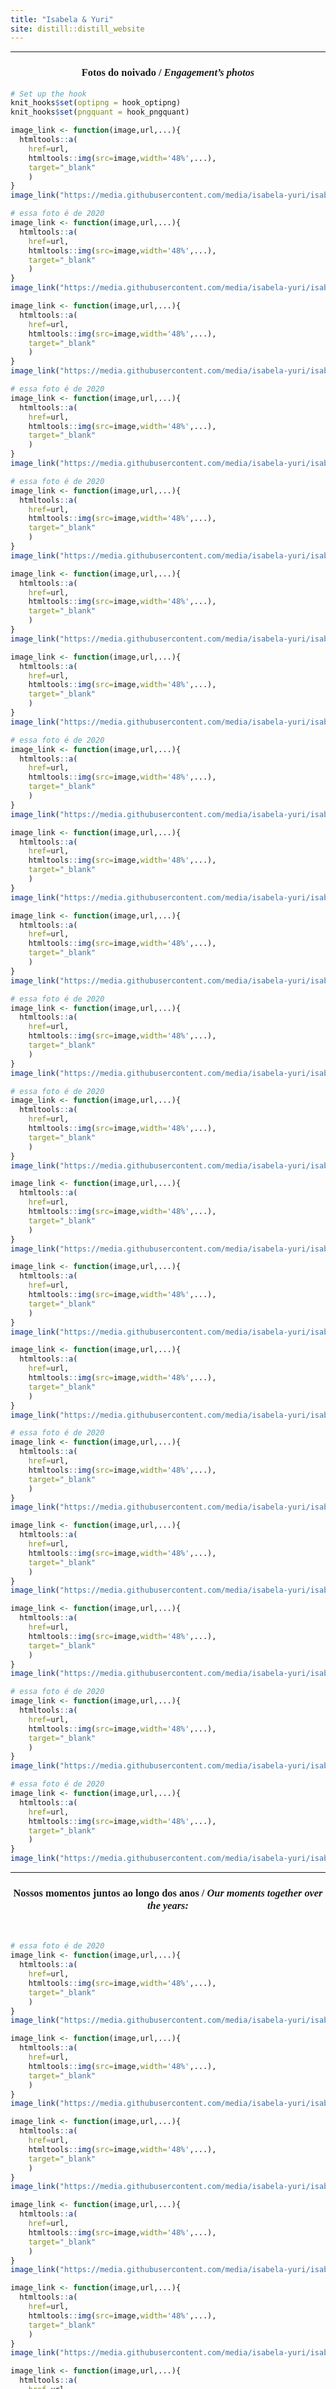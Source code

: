 ```yaml
---
title: "Isabela & Yuri"
site: distill::distill_website
---
```


<style type="text/css">
.slick-initialized .slick-slide {
    padding: 0;
}
</style>

<style type="text/css">
h1{
font-family: Taviraj;
}
</style>

<style type="text/css">
h2{
font-family: Taviraj;
}
</style>

<style type="text/css">
h3{
text-align: center;
font-family: Taviraj;
}
</style>

<style type="text/css">
h4{
font-family: Taviraj;
text-align: center;
font-size: 23px;
}
</style>


<style type="text/css">
a{
font-size: 17px;
font-family: Taviraj;
}
</style>

<style type="text/css">
.navbar-fixed-top{
position: absolute;
z-index: 2;
}
</style>

<style type="text/css">
  .navbar-brand {
    min-height: auto;
    content:url("https://media.githubusercontent.com/media/isabela-yuri/isabela-yuri.github.io/main/sakura_complete_2.png");
    width:100%; /*width of your image*/
    max-width: 100%;
    margin-top: -5%;
    top: 0px;
   height:auto; /*height of your image*/
   padding = 0;
  }
}
</style>

<style type="text/css">
   .title{
   font-size: 0px !important;
}
</style>

<style type="text/css">
   .my_text{
   text-align: center;
   font-family: Taviraj;
}
</style>

<style type="text/css">
   img{
   padding: 3px;
   display:inline-block;
   position: relative;
   top: 0px;
}
</style>

<style type="text/css">
   .center {
  display: block;
  margin-left: auto;
  margin-right: auto;
  margin-top: auto;
}
</style>

<style type="text/css">
   .navbar .navbar-default  .navbar-fixed-top {
  min-height: auto;
  bottom: 0;
}
</style>

<style type="text/css">
  body{
  padding-top: 18%;
}
</style>
<style type="text/css">
@media only screen and (max-width: 768px) {
    body{
  padding-top: 40%;
}
}
</style>
----


<div class="imgs" style="width: 100%;">

### Fotos do noivado / *Engagement's photos*


```r
# Set up the hook
knit_hooks$set(optipng = hook_optipng)
knit_hooks$set(pngquant = hook_pngquant)
```

```r
image_link <- function(image,url,...){
  htmltools::a(
    href=url,
    htmltools::img(src=image,width='48%',...),
    target="_blank"
    )
}
image_link("https://media.githubusercontent.com/media/isabela-yuri/isabela-yuri.github.io/main/6bc7410d1d5c571c49960a66fb96a54a856e3fb3/fotos/Abr2022.jpeg","https://media.githubusercontent.com/media/isabela-yuri/isabela-yuri.github.io/main/6bc7410d1d5c571c49960a66fb96a54a856e3fb3/fotos/Abr2022.jpeg")
```

```r
# essa foto é de 2020
image_link <- function(image,url,...){
  htmltools::a(
    href=url,
    htmltools::img(src=image,width='48%',...),
    target="_blank"
    )
}
image_link("https://media.githubusercontent.com/media/isabela-yuri/isabela-yuri.github.io/main/6bc7410d1d5c571c49960a66fb96a54a856e3fb3/fotos/Abril2022.jpeg","https://media.githubusercontent.com/media/isabela-yuri/isabela-yuri.github.io/main/6bc7410d1d5c571c49960a66fb96a54a856e3fb3/fotos/Abril2022.jpeg")
```

```r
image_link <- function(image,url,...){
  htmltools::a(
    href=url,
    htmltools::img(src=image,width='48%',...),
    target="_blank"
    )
}
image_link("https://media.githubusercontent.com/media/isabela-yuri/isabela-yuri.github.io/main/6bc7410d1d5c571c49960a66fb96a54a856e3fb3/fotos/Abrill2022.jpeg","https://media.githubusercontent.com/media/isabela-yuri/isabela-yuri.github.io/main/6bc7410d1d5c571c49960a66fb96a54a856e3fb3/fotos/Abrill2022.jpeg")
```


```r
# essa foto é de 2020
image_link <- function(image,url,...){
  htmltools::a(
    href=url,
    htmltools::img(src=image,width='48%',...),
    target="_blank"
    )
}
image_link("https://media.githubusercontent.com/media/isabela-yuri/isabela-yuri.github.io/main/6bc7410d1d5c571c49960a66fb96a54a856e3fb3/fotos/Junhhoo2023asasul.jpeg","https://media.githubusercontent.com/media/isabela-yuri/isabela-yuri.github.io/main/6bc7410d1d5c571c49960a66fb96a54a856e3fb3/fotos/Junhhoo2023asasul.jpeg")
```


```r
# essa foto é de 2020
image_link <- function(image,url,...){
  htmltools::a(
    href=url,
    htmltools::img(src=image,width='48%',...),
    target="_blank"
    )
}
image_link("https://media.githubusercontent.com/media/isabela-yuri/isabela-yuri.github.io/main/6bc7410d1d5c571c49960a66fb96a54a856e3fb3/fotos/Jun2023asasul.jpeg","https://media.githubusercontent.com/media/isabela-yuri/isabela-yuri.github.io/main/6bc7410d1d5c571c49960a66fb96a54a856e3fb3/fotos/Jun2023asasul.jpeg")
```

```r
image_link <- function(image,url,...){
  htmltools::a(
    href=url,
    htmltools::img(src=image,width='48%',...),
    target="_blank"
    )
}
image_link("https://media.githubusercontent.com/media/isabela-yuri/isabela-yuri.github.io/main/6bc7410d1d5c571c49960a66fb96a54a856e3fb3/fotos/Junhho2023asasul.jpeg","https://media.githubusercontent.com/media/isabela-yuri/isabela-yuri.github.io/main/6bc7410d1d5c571c49960a66fb96a54a856e3fb3/fotos/Junhho2023asasul.jpeg")
```

```r
image_link <- function(image,url,...){
  htmltools::a(
    href=url,
    htmltools::img(src=image,width='48%',...),
    target="_blank"
    )
}
image_link("https://media.githubusercontent.com/media/isabela-yuri/isabela-yuri.github.io/main/6bc7410d1d5c571c49960a66fb96a54a856e3fb3/fotos/Jjunho2023.jpeg","https://media.githubusercontent.com/media/isabela-yuri/isabela-yuri.github.io/main/6bc7410d1d5c571c49960a66fb96a54a856e3fb3/fotos/Jjunho2023.jpeg")
```

```r
# essa foto é de 2020
image_link <- function(image,url,...){
  htmltools::a(
    href=url,
    htmltools::img(src=image,width='48%',...),
    target="_blank"
    )
}
image_link("https://media.githubusercontent.com/media/isabela-yuri/isabela-yuri.github.io/main/6bc7410d1d5c571c49960a66fb96a54a856e3fb3/fotos/Junhoo2023asasul.jpeg","https://media.githubusercontent.com/media/isabela-yuri/isabela-yuri.github.io/main/6bc7410d1d5c571c49960a66fb96a54a856e3fb3/fotos/Junhoo2023asasul.jpeg")
```

```r
image_link <- function(image,url,...){
  htmltools::a(
    href=url,
    htmltools::img(src=image,width='48%',...),
    target="_blank"
    )
}
image_link("https://media.githubusercontent.com/media/isabela-yuri/isabela-yuri.github.io/main/6bc7410d1d5c571c49960a66fb96a54a856e3fb3/fotos/Junho2023asasul.jpeg","https://media.githubusercontent.com/media/isabela-yuri/isabela-yuri.github.io/main/6bc7410d1d5c571c49960a66fb96a54a856e3fb3/fotos/Junho2023asasul.jpeg")
```

```r
image_link <- function(image,url,...){
  htmltools::a(
    href=url,
    htmltools::img(src=image,width='48%',...),
    target="_blank"
    )
}
image_link("https://media.githubusercontent.com/media/isabela-yuri/isabela-yuri.github.io/main/6bc7410d1d5c571c49960a66fb96a54a856e3fb3/fotos/Junh2023asasul.jpeg","https://media.githubusercontent.com/media/isabela-yuri/isabela-yuri.github.io/main/6bc7410d1d5c571c49960a66fb96a54a856e3fb3/fotos/Junh2023asasul.jpeg")
```


```r
# essa foto é de 2020
image_link <- function(image,url,...){
  htmltools::a(
    href=url,
    htmltools::img(src=image,width='48%',...),
    target="_blank"
    )
}
image_link("https://media.githubusercontent.com/media/isabela-yuri/isabela-yuri.github.io/main/6bc7410d1d5c571c49960a66fb96a54a856e3fb3/fotos/Junhhho2023.jpeg","https://media.githubusercontent.com/media/isabela-yuri/isabela-yuri.github.io/main/6bc7410d1d5c571c49960a66fb96a54a856e3fb3/fotos/Junhhho2023.jpeg")
```


```r
# essa foto é de 2020
image_link <- function(image,url,...){
  htmltools::a(
    href=url,
    htmltools::img(src=image,width='48%',...),
    target="_blank"
    )
}
image_link("https://media.githubusercontent.com/media/isabela-yuri/isabela-yuri.github.io/main/6bc7410d1d5c571c49960a66fb96a54a856e3fb3/fotos/Junhooo2023.jpeg","https://media.githubusercontent.com/media/isabela-yuri/isabela-yuri.github.io/main/6bc7410d1d5c571c49960a66fb96a54a856e3fb3/fotos/Junhooo2023.jpeg")
```

```r
image_link <- function(image,url,...){
  htmltools::a(
    href=url,
    htmltools::img(src=image,width='48%',...),
    target="_blank"
    )
}
image_link("https://media.githubusercontent.com/media/isabela-yuri/isabela-yuri.github.io/main/6bc7410d1d5c571c49960a66fb96a54a856e3fb3/fotos/Junhhooo2023.jpeg","https://media.githubusercontent.com/media/isabela-yuri/isabela-yuri.github.io/main/6bc7410d1d5c571c49960a66fb96a54a856e3fb3/fotos/Junhhooo2023.jpeg")
```


```r
image_link <- function(image,url,...){
  htmltools::a(
    href=url,
    htmltools::img(src=image,width='48%',...),
    target="_blank"
    )
}
image_link("https://media.githubusercontent.com/media/isabela-yuri/isabela-yuri.github.io/main/6bc7410d1d5c571c49960a66fb96a54a856e3fb3/fotos/Junne2023.jpeg","https://media.githubusercontent.com/media/isabela-yuri/isabela-yuri.github.io/main/6bc7410d1d5c571c49960a66fb96a54a856e3fb3/fotos/Junne2023.jpeg")
```



```r
image_link <- function(image,url,...){
  htmltools::a(
    href=url,
    htmltools::img(src=image,width='48%',...),
    target="_blank"
    )
}
image_link("https://media.githubusercontent.com/media/isabela-yuri/isabela-yuri.github.io/main/6bc7410d1d5c571c49960a66fb96a54a856e3fb3/fotos/June2023.jpeg","https://media.githubusercontent.com/media/isabela-yuri/isabela-yuri.github.io/main/6bc7410d1d5c571c49960a66fb96a54a856e3fb3/fotos/June2023.jpeg")
```



```r
# essa foto é de 2020
image_link <- function(image,url,...){
  htmltools::a(
    href=url,
    htmltools::img(src=image,width='48%',...),
    target="_blank"
    )
}
image_link("https://media.githubusercontent.com/media/isabela-yuri/isabela-yuri.github.io/main/6bc7410d1d5c571c49960a66fb96a54a856e3fb3/fotos/Junnee2023.jpeg","https://media.githubusercontent.com/media/isabela-yuri/isabela-yuri.github.io/main/6bc7410d1d5c571c49960a66fb96a54a856e3fb3/fotos/Junnee2023.jpeg")
```


```r
image_link <- function(image,url,...){
  htmltools::a(
    href=url,
    htmltools::img(src=image,width='48%',...),
    target="_blank"
    )
}
image_link("https://media.githubusercontent.com/media/isabela-yuri/isabela-yuri.github.io/main/6bc7410d1d5c571c49960a66fb96a54a856e3fb3/fotos/Junnho2023.jpeg","https://media.githubusercontent.com/media/isabela-yuri/isabela-yuri.github.io/main/6bc7410d1d5c571c49960a66fb96a54a856e3fb3/fotos/Junnho2023.jpeg")
```


```r
image_link <- function(image,url,...){
  htmltools::a(
    href=url,
    htmltools::img(src=image,width='48%',...),
    target="_blank"
    )
}
image_link("https://media.githubusercontent.com/media/isabela-yuri/isabela-yuri.github.io/main/6bc7410d1d5c571c49960a66fb96a54a856e3fb3/fotos/Juunnho2023.jpeg","https://media.githubusercontent.com/media/isabela-yuri/isabela-yuri.github.io/main/6bc7410d1d5c571c49960a66fb96a54a856e3fb3/fotos/Juunnho2023.jpeg")
```

```r
# essa foto é de 2020
image_link <- function(image,url,...){
  htmltools::a(
    href=url,
    htmltools::img(src=image,width='48%',...),
    target="_blank"
    )
}
image_link("https://media.githubusercontent.com/media/isabela-yuri/isabela-yuri.github.io/main/6bc7410d1d5c571c49960a66fb96a54a856e3fb3/fotos/Juunho2023.jpeg","https://media.githubusercontent.com/media/isabela-yuri/isabela-yuri.github.io/main/6bc7410d1d5c571c49960a66fb96a54a856e3fb3/fotos/Juunho2023.jpeg")
```


```r
# essa foto é de 2020
image_link <- function(image,url,...){
  htmltools::a(
    href=url,
    htmltools::img(src=image,width='48%',...),
    target="_blank"
    )
}
image_link("https://media.githubusercontent.com/media/isabela-yuri/isabela-yuri.github.io/main/6bc7410d1d5c571c49960a66fb96a54a856e3fb3/fotos/Jjunhho2023.jpeg","https://media.githubusercontent.com/media/isabela-yuri/isabela-yuri.github.io/main/6bc7410d1d5c571c49960a66fb96a54a856e3fb3/fotos/junhho2023.jpeg")
```


----
### Nossos momentos juntos ao longo dos anos / *Our moments together over the years:*

</br>

```r
# essa foto é de 2020
image_link <- function(image,url,...){
  htmltools::a(
    href=url,
    htmltools::img(src=image,width='48%',...),
    target="_blank"
    )
}
image_link("https://media.githubusercontent.com/media/isabela-yuri/isabela-yuri.github.io/main/6bc7410d1d5c571c49960a66fb96a54a856e3fb3/fotos/Set2017.jpeg","https://media.githubusercontent.com/media/isabela-yuri/isabela-yuri.github.io/main/6bc7410d1d5c571c49960a66fb96a54a856e3fb3/fotos/Set2017.jpeg")
```

```r
image_link <- function(image,url,...){
  htmltools::a(
    href=url,
    htmltools::img(src=image,width='48%',...),
    target="_blank"
    )
}
image_link("https://media.githubusercontent.com/media/isabela-yuri/isabela-yuri.github.io/main/6bc7410d1d5c571c49960a66fb96a54a856e3fb3/fotos/Setem2017.jpeg","https://media.githubusercontent.com/media/isabela-yuri/isabela-yuri.github.io/main/6bc7410d1d5c571c49960a66fb96a54a856e3fb3/fotos/Setem2017.jpeg")
```

```r
image_link <- function(image,url,...){
  htmltools::a(
    href=url,
    htmltools::img(src=image,width='48%',...),
    target="_blank"
    )
}
image_link("https://media.githubusercontent.com/media/isabela-yuri/isabela-yuri.github.io/main/6bc7410d1d5c571c49960a66fb96a54a856e3fb3/fotos/Dez2017.jpeg","https://media.githubusercontent.com/media/isabela-yuri/isabela-yuri.github.io/main/6bc7410d1d5c571c49960a66fb96a54a856e3fb3/fotos/Dez2017.jpeg")
```


```r
image_link <- function(image,url,...){
  htmltools::a(
    href=url,
    htmltools::img(src=image,width='48%',...),
    target="_blank"
    )
}
image_link("https://media.githubusercontent.com/media/isabela-yuri/isabela-yuri.github.io/main/6bc7410d1d5c571c49960a66fb96a54a856e3fb3/fotos/Deze2017.jpeg","https://media.githubusercontent.com/media/isabela-yuri/isabela-yuri.github.io/main/6bc7410d1d5c571c49960a66fb96a54a856e3fb3/fotos/Deze2017.jpeg")
```


```r
image_link <- function(image,url,...){
  htmltools::a(
    href=url,
    htmltools::img(src=image,width='48%',...),
    target="_blank"
    )
}
image_link("https://media.githubusercontent.com/media/isabela-yuri/isabela-yuri.github.io/main/6bc7410d1d5c571c49960a66fb96a54a856e3fb3/fotos/Mar2018.jpeg","https://media.githubusercontent.com/media/isabela-yuri/isabela-yuri.github.io/main/6bc7410d1d5c571c49960a66fb96a54a856e3fb3/fotos/Mar2018.jpeg")
```


```r
image_link <- function(image,url,...){
  htmltools::a(
    href=url,
    htmltools::img(src=image,width='48%',...),
    target="_blank"
    )
}
image_link("https://media.githubusercontent.com/media/isabela-yuri/isabela-yuri.github.io/main/6bc7410d1d5c571c49960a66fb96a54a856e3fb3/fotos/Dezemb2017.jpeg","https://media.githubusercontent.com/media/isabela-yuri/isabela-yuri.github.io/main/6bc7410d1d5c571c49960a66fb96a54a856e3fb3/fotos/Dezemb2017.jpeg")
```



```r
image_link <- function(image,url,...){
  htmltools::a(
    href=url,
    htmltools::img(src=image,width='48%',...),
    target="_blank"
    )
}
image_link("https://media.githubusercontent.com/media/isabela-yuri/isabela-yuri.github.io/main/6bc7410d1d5c571c49960a66fb96a54a856e3fb3/fotos/Dezem2017.jpeg","https://media.githubusercontent.com/media/isabela-yuri/isabela-yuri.github.io/main/6bc7410d1d5c571c49960a66fb96a54a856e3fb3/fotos/Dezem2017.jpeg")
```

```r
image_link <- function(image,url,...){
  htmltools::a(
    href=url,
    htmltools::img(src=image,width='48%',...),
    target="_blank"
    )
}
image_link("https://media.githubusercontent.com/media/isabela-yuri/isabela-yuri.github.io/main/6bc7410d1d5c571c49960a66fb96a54a856e3fb3/fotos/Jan2018.jpeg","https://media.githubusercontent.com/media/isabela-yuri/isabela-yuri.github.io/main/6bc7410d1d5c571c49960a66fb96a54a856e3fb3/fotos/Jan2018.jpeg")
```

```r
image_link <- function(image,url,...){
  htmltools::a(
    href=url,
    htmltools::img(src=image,width='48%',...),
    target="_blank"
    )
}
image_link("https://media.githubusercontent.com/media/isabela-yuri/isabela-yuri.github.io/main/6bc7410d1d5c571c49960a66fb96a54a856e3fb3/fotos/Jane2018.jpeg","https://media.githubusercontent.com/media/isabela-yuri/isabela-yuri.github.io/main/6bc7410d1d5c571c49960a66fb96a54a856e3fb3/fotos/Jane2018.jpeg")
```



```r
image_link <- function(image,url,...){
  htmltools::a(
    href=url,
    htmltools::img(src=image,width='48%',...),
    target="_blank"
    )
}
image_link("https://media.githubusercontent.com/media/isabela-yuri/isabela-yuri.github.io/main/6bc7410d1d5c571c49960a66fb96a54a856e3fb3/fotos/Nove2018.jpeg","https://media.githubusercontent.com/media/isabela-yuri/isabela-yuri.github.io/main/6bc7410d1d5c571c49960a66fb96a54a856e3fb3/fotos/Nove2018.jpeg")
```



```r
image_link <- function(image,url,...){
  htmltools::a(
    href=url,
    htmltools::img(src=image,width='48%',...),
    target="_blank"
    )
}
image_link("https://media.githubusercontent.com/media/isabela-yuri/isabela-yuri.github.io/main/6bc7410d1d5c571c49960a66fb96a54a856e3fb3/fotos/Dezem2018.jpeg","https://media.githubusercontent.com/media/isabela-yuri/isabela-yuri.github.io/main/6bc7410d1d5c571c49960a66fb96a54a856e3fb3/fotos/Dezem2018.jpeg")
```

```r
image_link <- function(image,url,...){
  htmltools::a(
    href=url,
    htmltools::img(src=image,width='48%',...),
    target="_blank"
    )
}
image_link("https://media.githubusercontent.com/media/isabela-yuri/isabela-yuri.github.io/main/6bc7410d1d5c571c49960a66fb96a54a856e3fb3/fotos/Dez2018.jpeg","https://media.githubusercontent.com/media/isabela-yuri/isabela-yuri.github.io/main/6bc7410d1d5c571c49960a66fb96a54a856e3fb3/fotos/Dez2018.jpeg")
```

```r
image_link <- function(image,url,...){
  htmltools::a(
    href=url,
    htmltools::img(src=image,width='48%',...),
    target="_blank"
    )
}
image_link("https://media.githubusercontent.com/media/isabela-yuri/isabela-yuri.github.io/main/6bc7410d1d5c571c49960a66fb96a54a856e3fb3/fotos/Marc2018Kinkakujin.jpeg","https://media.githubusercontent.com/media/isabela-yuri/isabela-yuri.github.io/main/6bc7410d1d5c571c49960a66fb96a54a856e3fb3/fotos/Marc2018Kinkakujin.jpeg")
```

```r
image_link <- function(image,url,...){
  htmltools::a(
    href=url,
    htmltools::img(src=image,width='48%',...),
    target="_blank"
    )
}
image_link("https://media.githubusercontent.com/media/isabela-yuri/isabela-yuri.github.io/main/6bc7410d1d5c571c49960a66fb96a54a856e3fb3/fotos/buddhatai.jpg","https://media.githubusercontent.com/media/isabela-yuri/isabela-yuri.github.io/main/6bc7410d1d5c571c49960a66fb96a54a856e3fb3/fotos/buddhatai.jpg")
```


```r
image_link <- function(image,url,...){
  htmltools::a(
    href=url,
    htmltools::img(src=image,width='48%',...),
    target="_blank"
    )
}
image_link("https://media.githubusercontent.com/media/isabela-yuri/isabela-yuri.github.io/main/6bc7410d1d5c571c49960a66fb96a54a856e3fb3/fotos/Dezemb2018.jpeg","https://media.githubusercontent.com/media/isabela-yuri/isabela-yuri.github.io/main/6bc7410d1d5c571c49960a66fb96a54a856e3fb3/fotos/Dezemb2018.jpeg")
```

```r
image_link <- function(image,url,...){
  htmltools::a(
    href=url,
    htmltools::img(src=image,width='48%',...),
    target="_blank"
    )
}
image_link("https://media.githubusercontent.com/media/isabela-yuri/isabela-yuri.github.io/main/6bc7410d1d5c571c49960a66fb96a54a856e3fb3/fotos/Mar2019.jpeg","https://media.githubusercontent.com/media/isabela-yuri/isabela-yuri.github.io/main/6bc7410d1d5c571c49960a66fb96a54a856e3fb3/fotos/Mar2019.jpeg")
```



```r
image_link <- function(image,url,...){
  htmltools::a(
    href=url,
    htmltools::img(src=image,width='48%',...),
    target="_blank"
    )
}
image_link("https://media.githubusercontent.com/media/isabela-yuri/isabela-yuri.github.io/main/6bc7410d1d5c571c49960a66fb96a54a856e3fb3/fotos/Ago2019.jpeg","https://media.githubusercontent.com/media/isabela-yuri/isabela-yuri.github.io/main/6bc7410d1d5c571c49960a66fb96a54a856e3fb3/fotos/Ago2019.jpeg")
```

```r
image_link <- function(image,url,...){
  htmltools::a(
    href=url,
    htmltools::img(src=image,width='48%',...),
    target="_blank"
    )
}
image_link("https://media.githubusercontent.com/media/isabela-yuri/isabela-yuri.github.io/main/6bc7410d1d5c571c49960a66fb96a54a856e3fb3/fotos/Mar2020.jpeg","https://media.githubusercontent.com/media/isabela-yuri/isabela-yuri.github.io/main/6bc7410d1d5c571c49960a66fb96a54a856e3fb3/fotos/Mar2020.jpeg")
```



```r
image_link <- function(image,url,...){
  htmltools::a(
    href=url,
    htmltools::img(src=image,width='48%',...),
    target="_blank"
    )
}
image_link("https://media.githubusercontent.com/media/isabela-yuri/isabela-yuri.github.io/main/6bc7410d1d5c571c49960a66fb96a54a856e3fb3/fotos/Ago2020.jpeg","https://media.githubusercontent.com/media/isabela-yuri/isabela-yuri.github.io/main/6bc7410d1d5c571c49960a66fb96a54a856e3fb3/fotos/Ago2020.jpeg")
```

```r
image_link <- function(image,url,...){
  htmltools::a(
    href=url,
    htmltools::img(src=image,width='48%',...),
    target="_blank"
    )
}
image_link("https://media.githubusercontent.com/media/isabela-yuri/isabela-yuri.github.io/main/6bc7410d1d5c571c49960a66fb96a54a856e3fb3/fotos/Deze2021.jpeg","https://media.githubusercontent.com/media/isabela-yuri/isabela-yuri.github.io/main/6bc7410d1d5c571c49960a66fb96a54a856e3fb3/fotos/Deze2021.jpeg")
```



```r
image_link <- function(image,url,...){
  htmltools::a(
    href=url,
    htmltools::img(src=image,width='48%',...),
    target="_blank"
    )
}
image_link("https://media.githubusercontent.com/media/isabela-yuri/isabela-yuri.github.io/main/6bc7410d1d5c571c49960a66fb96a54a856e3fb3/fotos/Set2022.jpeg","https://media.githubusercontent.com/media/isabela-yuri/isabela-yuri.github.io/main/6bc7410d1d5c571c49960a66fb96a54a856e3fb3/fotos/Set2022.jpeg")
```

```r
image_link <- function(image,url,...){
  htmltools::a(
    href=url,
    htmltools::img(src=image,width='48%',...),
    target="_blank"
    )
}
image_link("https://media.githubusercontent.com/media/isabela-yuri/isabela-yuri.github.io/main/6bc7410d1d5c571c49960a66fb96a54a856e3fb3/fotos/Fev2023.jpeg","https://media.githubusercontent.com/media/isabela-yuri/isabela-yuri.github.io/main/6bc7410d1d5c571c49960a66fb96a54a856e3fb3/fotos/Fev2023.jpeg")
```



```r
image_link <- function(image,url,...){
  htmltools::a(
    href=url,
    htmltools::img(src=image,width='48%',...),
    target="_blank"
    )
}
image_link("https://media.githubusercontent.com/media/isabela-yuri/isabela-yuri.github.io/main/6bc7410d1d5c571c49960a66fb96a54a856e3fb3/fotos/Mar2023.jpeg","https://media.githubusercontent.com/media/isabela-yuri/isabela-yuri.github.io/main/6bc7410d1d5c571c49960a66fb96a54a856e3fb3/fotos/Mar2023.jpeg")
```

```r
image_link <- function(image,url,...){
  htmltools::a(
    href=url,
    htmltools::img(src=image,width='48%',...),
    target="_blank"
    )
}
image_link("https://media.githubusercontent.com/media/isabela-yuri/isabela-yuri.github.io/main/6bc7410d1d5c571c49960a66fb96a54a856e3fb3/fotos/Marc2023.jpeg","https://media.githubusercontent.com/media/isabela-yuri/isabela-yuri.github.io/main/6bc7410d1d5c571c49960a66fb96a54a856e3fb3/fotos/Marc2023.jpeg")
```



```r
image_link <- function(image,url,...){
  htmltools::a(
    href=url,
    htmltools::img(src=image,width='48%',...),
    target="_blank"
    )
}
image_link("https://media.githubusercontent.com/media/isabela-yuri/isabela-yuri.github.io/main/6bc7410d1d5c571c49960a66fb96a54a856e3fb3/fotos/Abril2023.jpeg","https://media.githubusercontent.com/media/isabela-yuri/isabela-yuri.github.io/main/6bc7410d1d5c571c49960a66fb96a54a856e3fb3/fotos/Abril2023.jpeg")
```

```r
image_link <- function(image,url,...){
  htmltools::a(
    href=url,
    htmltools::img(src=image,width='48%',...),
    target="_blank"
    )
}
image_link("https://media.githubusercontent.com/media/isabela-yuri/isabela-yuri.github.io/main/6bc7410d1d5c571c49960a66fb96a54a856e3fb3/fotos/Abri2023.jpeg","https://media.githubusercontent.com/media/isabela-yuri/isabela-yuri.github.io/main/6bc7410d1d5c571c49960a66fb96a54a856e3fb3/fotos/Abri2023.jpeg")
```

```r
image_link <- function(image,url,...){
  htmltools::a(
    href=url,
    htmltools::img(src=image,width='48%',...),
    target="_blank"
    )
}
image_link("https://media.githubusercontent.com/media/isabela-yuri/isabela-yuri.github.io/main/6bc7410d1d5c571c49960a66fb96a54a856e3fb3/fotos/Agos2023.jpeg","https://media.githubusercontent.com/media/isabela-yuri/isabela-yuri.github.io/main/6bc7410d1d5c571c49960a66fb96a54a856e3fb3/fotos/Agos2023.jpeg")
```



```r
image_link <- function(image,url,...){
  htmltools::a(
    href=url,
    htmltools::img(src=image,width='48%',...),
    target="_blank"
    )
}
image_link("https://media.githubusercontent.com/media/isabela-yuri/isabela-yuri.github.io/main/6bc7410d1d5c571c49960a66fb96a54a856e3fb3/fotos/Set2023.jpeg","https://media.githubusercontent.com/media/isabela-yuri/isabela-yuri.github.io/main/6bc7410d1d5c571c49960a66fb96a54a856e3fb3/fotos/Set2023.jpeg")
```

```r
image_link <- function(image,url,...){
  htmltools::a(
    href=url,
    htmltools::img(src=image,width='48%',...),
    target="_blank"
    )
}
image_link("https://media.githubusercontent.com/media/isabela-yuri/isabela-yuri.github.io/main/6bc7410d1d5c571c49960a66fb96a54a856e3fb3/fotos/Dezembro2023.jpeg","https://media.githubusercontent.com/media/isabela-yuri/isabela-yuri.github.io/main/6bc7410d1d5c571c49960a66fb96a54a856e3fb3/fotos/Dezembro2023.jpeg")
```

</div>